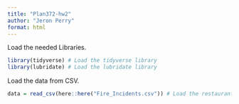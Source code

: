 ```yaml
---
title: "Plan372-hw2"
author: "Jeron Perry"
format: html
---
```


Load the needed Libraries. 
```r
library(tidyverse) # Load the tidyverse library
library(lubridate) # Load the lubridate library
```

Load the data from CSV.
```r
data = read_csv(here::here("Fire_Incidents.csv")) # Load the restaurant data set using the read_csv function
```
